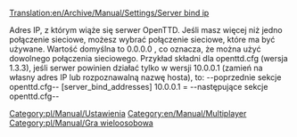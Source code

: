 [[Translation:en/Archive/Manual/Settings/Server bind ip]]


Adres IP, z którym wiąże się serwer OpenTTD. Jeśli masz więcej niż jedno połączenie sieciowe, możesz wybrać połączenie sieciowe, które ma być używane. Wartość domyślna to 0.0.0.0 , co oznacza, że ​​można użyć dowolnego połączenia sieciowego.
{{en/-}}
Przykład składni dla openttd.cfg (wersja 1.3.3), jeśli serwer powinien działać tylko w wersji 10.0.0.1 (zamień na własny adres IP lub rozpoznawalną nazwę hosta), to:
{{en/-}}
--poprzednie sekcje openttd.cfg--
{{en/-}}
[server_bind_addresses]
{{en/-}}
10.0.0.1 = 
{{en/-}}
--następujące sekcje openttd.cfg--
{{en/-}}
<!--[[Category:Settings & Preferences]]-->[[Category:pl/Manual/Ustawienia]]
[[Category:en/Manual/Multiplayer]][[Category:pl/Manual/Gra wieloosobowa]]

<!--{{OpenTTD-Patch-Stub}}-->{{pl/Szkic}}